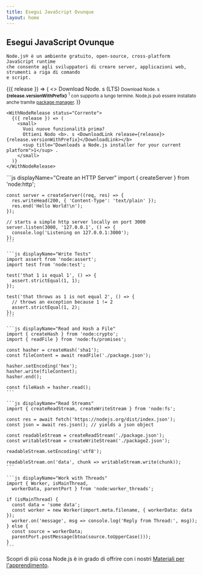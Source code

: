 ```yaml
---
title: Esegui JavaScript Ovunque
layout: home
---
```


<section>
  <WithBadge section="indice" />

  <div>
    <h1 className="special">Esegui JavaScript Ovunque</h1>

    Node.js®️ è un ambiente gratuito, open-source, cross-platform JavaScript runtime
    che consente agli sviluppatori di creare server, applicazioni web, strumenti a riga di comando
    e script.

  </div>

  <div>
    <WithNodeRelease status={['LTS Attivi', 'LTS Di Manutenzione']}>
      {({ release }) => (
        <>
          <DownloadButton release={release}>Download Node. s (LTS)</DownloadButton>
          <small>
            Download Node. s <b>{release.versionWithPrefix}</b>
            <sup title="Downloads a Node.js installer for your current platform">1</sup> con supporto a lungo termine.
            Node.js può essere installato anche tramite <a href="/download/package-manager">package manager</a>.
          </small>
        </>
      )}
    </WithNodeRelease>

    <WithNodeRelease status="Corrente">
      {({ release }) => (
        <small>
          Vuoi nuove funzionalità prima?
          Ottieni Nodo <b>. s <DownloadLink release={release}>{release.versionWithPrefix}</DownloadLink></b>
          <sup title="Downloads a Node.js installer for your current platform">1</sup> .
        </small>
      )}
    </WithNodeRelease>

  </div>
</section>

<section>
  <div>
    ```js displayName="Create an HTTP Server"
    import { createServer } from 'node:http';

    const server = createServer((req, res) => {
      res.writeHead(200, { 'Content-Type': 'text/plain' });
      res.end('Hello World!\n');
    });

    // starts a simple http server locally on port 3000
    server.listen(3000, '127.0.0.1', () => {
      console.log('Listening on 127.0.0.1:3000');
    });
    ```

    ```js displayName="Write Tests"
    import assert from 'node:assert';
    import test from 'node:test';

    test('that 1 is equal 1', () => {
      assert.strictEqual(1, 1);
    });

    test('that throws as 1 is not equal 2', () => {
      // throws an exception because 1 != 2
      assert.strictEqual(1, 2);
    });
    ```

    ```js displayName="Read and Hash a File"
    import { createHash } from 'node:crypto';
    import { readFile } from 'node:fs/promises';

    const hasher = createHash('sha1');
    const fileContent = await readFile('./package.json');

    hasher.setEncoding('hex');
    hasher.write(fileContent);
    hasher.end();

    const fileHash = hasher.read();
    ```

    ```js displayName="Read Streams"
    import { createReadStream, createWriteStream } from 'node:fs';

    const res = await fetch('https://nodejs.org/dist/index.json');
    const json = await res.json(); // yields a json object

    const readableStream = createReadStream('./package.json');
    const writableStream = createWriteStream('./package2.json');

    readableStream.setEncoding('utf8');

    readableStream.on('data', chunk => writableStream.write(chunk));
    ```

    ```js displayName="Work with Threads"
    import { Worker, isMainThread,
      workerData, parentPort } from 'node:worker_threads';

    if (isMainThread) {
      const data = 'some data';
      const worker = new Worker(import.meta.filename, { workerData: data });
      worker.on('message', msg => console.log('Reply from Thread:', msg));
    } else {
      const source = workerData;
      parentPort.postMessage(btoa(source.toUpperCase()));
    }
    ```

  </div>

Scopri di più cosa Node.js è in grado di offrire con i nostri [Materiali per l'apprendimento](/learn).

</section>
